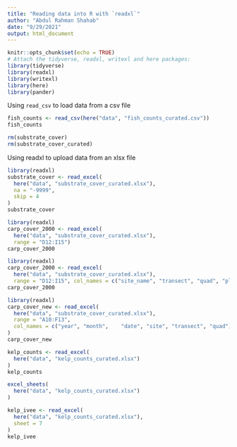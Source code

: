 ```yaml
---
title: "Reading data into R with `readxl`"
author: "Abdul Rahman Shahab"
date: "9/29/2021"
output: html_document
---
```


```r
knitr::opts_chunk$set(echo = TRUE)
# Attach the tidyverse, readxl, writexl and here packages:
library(tidyverse)
library(readxl)
library(writexl)
library(here)
library(pander)
```


Using `read_csv` to load data from a csv file

```r
fish_counts <- read_csv(here("data", "fish_counts_curated.csv"))
fish_counts
```


```r
rm(substrate_cover)
rm(substrate_cover_curated)
```


Using readxl to upload data from an xlsx file
```r
library(readxl)
substrate_cover <- read_excel(
  here("data", "substrate_cover_curated.xlsx"),
  na = "-9999",
  skip = 4
)
substrate_cover
```

```r
library(readxl)
carp_cover_2000 <- read_excel(
  here("data", "substrate_cover_curated.xlsx"),
  range = "D12:I15")
carp_cover_2000
```


```r
library(readxl)
carp_cover_2000 <- read_excel(
  here("data", "substrate_cover_curated.xlsx"),
  range = "D12:I15", col_names = c("site_name", "transect", "quad", "plot_side", "type", "coverage"))
carp_cover_2000
```


```r
library(readxl)
carp_cover_new <- read_excel(
  here("data", "substrate_cover_curated.xlsx"),
  range = "A10:F13",
  col_names = c("year",	"month",	"date",	"site",	"transect",	"quad")
)
carp_cover_new
```


```r
kelp_counts <- read_excel(
  here("data", "kelp_counts_curated.xlsx")
)
kelp_counts
```


```r
excel_sheets(
  here("data", "kelp_counts_curated.xlsx")
)
```


```r
kelp_ivee <- read_excel(
  here("data", "kelp_counts_curated.xlsx"),
  sheet = 7
)
kelp_ivee
```


```r

```


